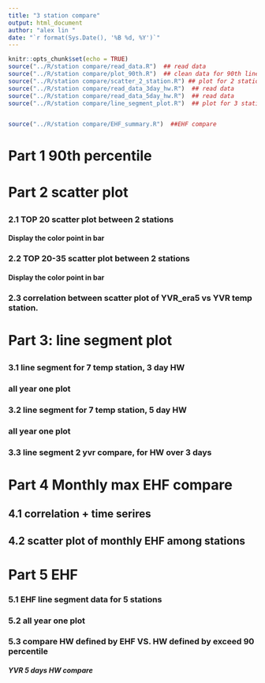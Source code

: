 ```yaml
---
title: "3 station compare"
output: html_document
author: "alex lin "
date: "`r format(Sys.Date(), '%B %d, %Y')`"
---
```



<script>
function toggleCollapsible(section) {
  var content = section.nextElementSibling;
  if (content.style.display === "none") {
    content.style.display = "block";
  } else {
    content.style.display = "none";
  }
}
</script>


```r
knitr::opts_chunk$set(echo = TRUE)
source("../R/station compare/read_data.R")  ## read data
source("../R/station compare/plot_90th.R")  ## clean data for 90th line plot 
source("../R/station compare/scatter_2_station.R") ## plot for 2 station compare for all the station 
source("../R/station compare/read_data_3day_hw.R")  ## read data
source("../R/station compare/read_data_5day_hw.R")  ## read data
source("../R/station compare/line_segment_plot.R")  ## plot for 3 station


source("../R/station compare/EHF_summary.R")  ##EHF compare

```

<h1 onclick="toggleCollapsible(this);">

<!--TEXT SHOWS: -->

<b>Part 1 90th percentile</b>

</h1>

<div style="display:none;">  

<h3 onclick="toggleCollapsible(this);">

<!--TEXT SHOWS: -->

<b> 1.1 ALL station 90th compare</b>

</h3>

<div style="display:none;">
```r

three_stations_90th

three_stations_90th_filter
```
</div>

<h3 onclick="toggleCollapsible(this);">

<!--TEXT SHOWS: -->

<b>1.2 different YVR data</b>

</h3>

<div style="display:none;">
## compare 90th percentile of original YVR and YVR with base period 1961-1990

```r
two_stations_90th_yvr_30
```
</div>
</div>

<h1 onclick="toggleCollapsible(this);">

<!--TEXT SHOWS: -->

<b>Part 2 scatter plot</b>

</h1>

<div style="display:none;">
```r
# Define file paths
file_paths <- c("../output/Kamloops_heatmap_data.csv",       # Adding this file
                "../output/Prince_George_heatmap_data.csv",  # Adding this file
                "../output/YVR_heatmap_data.csv",
                "../output/Kelowna_heatmap_data.csv",
                "../output/era5_YVR_heatmap_data.csv",
                "../output/Abbotsford_heatmap_data.csv",
                "../output/Penticton_heatmap_data.csv",
                "../output/FortNelson_heatmap_data.csv")             # Adding this file

# Define the columns needed


# Define the columns needed
needed_columns <- c("Year","DayOfYear","Max_Temp_Year","Percentile_90","Station")

# Function to read and select necessary columns
read_and_select <- function(file_path) {
  read.csv(file_path) %>%
    select(all_of(needed_columns))
}

# Read and combine all datasets
df_heatmap_all <- map_dfr(file_paths, read_and_select)
unique(df_heatmap_all$Station)

```

```r
# Display the first few rows of the combined data
# head(df_heatmap_all)
# 
# tail(df_heatmap_all)

library(dplyr)
library(lubridate)

# Assuming your data frame is named df_heatmap_all

# Convert DayOfYear to Date
df_heatmap_all <- df_heatmap_all %>%
  mutate(Date = as.Date(paste(Year, DayOfYear, sep = "-"), format = "%Y-%m-%d"))

# Filter for dates between April 1st and October 31st
filtered_heatmap_all <- df_heatmap_all %>%
  filter(month(Date) >= 4 & month(Date) <= 10)

# Remove the Date column if needed
filtered_heatmap_all <- filtered_heatmap_all %>%
  select(-Date)

# Display the filtered data

filtered_heatmap_all <- filtered_heatmap_all %>% filter(!is.na(Max_Temp_Year))



```

```r
# Filter the data frame to include only rows with negative Max_Temp_Year values
negative_temps <- filtered_heatmap_all %>%
  filter(Max_Temp_Year < 0)

# Display the rows with negative temperatures
#negative_temps


dfdebug <- df_heatmap_all %>%
  filter(Station == "Kamloops" | Station == "Prince_George")

duplicate_temps <- dfdebug %>%
  group_by(Year, DayOfYear, Max_Temp_Year) %>%
  filter(n_distinct(Station) > 1) %>%
  ungroup()

# Sort the filtered dataframe
sorted_df <- duplicate_temps %>%
  arrange(Year, DayOfYear, Max_Temp_Year, Station)

# Display the results
#print(sorted_df)


# Load necessary library
library(dplyr)

# Assuming df_heatmap_all is your dataframe
df_count_sorted_df <- sorted_df %>%
  group_by(Year) %>%
  summarise(Count = n())

# View the result
#print(df_count_sorted_df)

```
</div>

<h3 onclick="toggleCollapsible(this);">

<!--TEXT SHOWS: -->

<b>2.1 TOP 20 scatter plot between 2 stations</b>

</h3>

<div style="display:none;">
```r
# library(ggplot2)
# library(dplyr)
# 
# # Ensure your filtered data frame is named filtered_heatmap_all
# 
# # List of unique stations
# stations <- unique(filtered_heatmap_all$Station)
# 
# # Generate scatter plots for each pair of stations
# for (i in 1:(length(stations)-1)) {
#   for (j in (i+1):length(stations)) {
#     station1 <- stations[i]
#     station2 <- stations[j]
#     
#     # Filter data for the two stations
#     df_station1 <- filtered_heatmap_all %>% filter(Station == station1)
#     df_station2 <- filtered_heatmap_all %>% filter(Station == station2)
#     
#     # Merge data on Date
#     df_merged <- merge(df_station1, df_station2, by = c("Year", "DayOfYear"), suffixes = c("_1", "_2"))
#     
#     # Create scatter plot
#     plot <- ggplot(df_merged, aes(x = Max_Temp_Year_1, y = Max_Temp_Year_2)) +
#       geom_point() +
#       labs(
#         title = paste("Scatter Plot of Max Temperature:", station1, "vs", station2),
#         x = paste("Max Temperature (", station1, ")", sep = ""),
#         y = paste("Max Temperature (", station2, ")", sep = "")
#       ) +
#       theme_minimal()
#     
#     # Print the plot
#     print(plot)
#   }
# }

```

```r
dftop20 <- generate_extreme_temp_scatter_plots(filtered_heatmap_all, 1:19)
print_plot(dftop20,"FortNelson","Prince_George")
print_plot(dftop20,"FortNelson","YVR")
print_plot(dftop20,"FortNelson","Abbotsford")
print_plot(dftop20,"FortNelson","Penticton")
print_plot(dftop20,"FortNelson","Kamloops")
print_plot(dftop20,"FortNelson","Kelowna")
# print_plot(dftop20,"Abbotsford","Penticton")
# print_plot(dftop20, "Kamloops", "Prince_George")
# print_plot(dftop20, "Prince_George", "Kamloops")



```
</div>

<h4 onclick="toggleCollapsible(this);">

<!--TEXT SHOWS: -->

<b>Display the color point in bar</b>

</h4>

<div style="display:none;">
```r
# Assuming label_dataframes is already defined
#results <- analyze_extrem_scatter(dftop20)

# Display the results
#print(results$unique_year_counts)
#print(results$unique_yearmonth_counts)



```
</div>

<h3 onclick="toggleCollapsible(this);">

<!--TEXT SHOWS: -->

<b>2.2 TOP 20-35 scatter plot between 2 stations</b>

</h3>

<div style="display:none;">
```r

df_top20_35 <- generate_extreme_temp_scatter_plots(filtered_heatmap_all, 19:35)
print_plot(df_top20_35,"FortNelson","Prince_George")
print_plot(df_top20_35,"FortNelson","YVR")
print_plot(df_top20_35,"FortNelson","Abbotsford")

```
</div>

<h4 onclick="toggleCollapsible(this);">

<!--TEXT SHOWS: -->

<b>Display the color point in bar</b>

</h4>

<div style="display:none;">
```r
# Assuming label_dataframes is already defined
#results <- analyze_extrem_scatter(df_top20_35)

# Display the results
# print(results$unique_year_counts)
# print(results$unique_yearmonth_counts)



```
</div>

<h3 onclick="toggleCollapsible(this);">

<!--TEXT SHOWS: -->

<b> 2.3 correlation between scatter plot of YVR_era5 vs YVR temp
station.</b>

</h3>

<div style="display:none;">
Fit a Linear Model Generate 95% Prediction Intervals as reference lines

```r

dftop20_yvr <- generate_scatter_plots_for_yvr_diff_data(filtered_heatmap_all, 1:19)
#dftop20
```
</div>

<h1 onclick="toggleCollapsible(this);">

<!--TEXT SHOWS: -->

<b>Part 3: line segment plot</b>

</h1>

<div style="display:none;">
</div>

<h3 onclick="toggleCollapsible(this);">

<!--TEXT SHOWS: -->

<b>3.1 line segment for 7 temp station, 3 day HW</b>


</h3>

<div style="display:none;">
YVR: 1937-2024

Prince_George: 1940-2024

FortNelson: 1937-2024

Kelowna: 1899-2024

Abbotsford: 1935-2024

Kamloops: 1939-2024

Penticton: 1941-2024




#### line segment 3 day

```r




#line_segment_plot(df_line_seg_3day, station_only = c("YVR", "Prince_George","Kamloops","Kelowna"))
#+ geom_hline(aes(yintercept = as.numeric(Year)), color = "grey", linetype = "solid", alpha = 0.5)

print(unique(df_line_seg_3day$station))
# Define the colors for specific stations
station_colors <- c("Kamloops" = "red", "Prince_George" = "green", "YVR" = "blue", 'FortNelson'='#D2B48C',
                    "Kelowna" = '#FFD700', 'Penticton' = '#FF00FF', 'Abbotsford' = '#696969')

df_station_filter<- line_segment_data_prepare(df_line_seg_3day, station_only = c("YVR", "Prince_George","Kamloops","Kelowna","Abbotsford","Penticton","FortNelson"))
year_ranges <- create_year_ranges(1941, 2024, 5)
hline_data <- generate_temperature_plots("3 days long",df_station_filter, year_ranges, station_colors)
```

</div>
<h3 onclick="toggleCollapsible(this);">
<!--TEXT SHOWS: -->
<b> all year one plot </b>
</h3>
<div style="display:none;">  
```r
year_ranges <- create_year_ranges(1941, 2024, 1)
hline_data <- generate_temperature_plots("3 days long",df_station_filter, year_ranges, station_colors)
```


</div>

<h3 onclick="toggleCollapsible(this);">

<!--TEXT SHOWS: -->

<b>3.2 line segment for 7 temp station, 5 day HW</b>

</h3>

<div style="display:none;">

YVR: 1937-2024

Prince_George: 1940-2024

FortNelson: 1937-2024

Kelowna: 1899-2024

Abbotsford: 1935-2024

Kamloops: 1939-2024

Penticton: 1941-2024



#### line segment 5 day

```r

df_filtered_line_seg_5d <- df_line_seg_5day[ (df_line_seg_5day$Heatwave) == "Heatwave",]
#df_filtered_line_seg <- df_line_seg[!is.na(df_line$daily_max_temp),]

# Check for and remove any remaining NA values in the station column
df_filtered_line_seg_5d <- df_filtered_line_seg_5d %>%
  filter(!is.na(station))
#line_segment_plot(df_filtered_line_seg_5d, station_only = c("YVR", "Prince_George","Kamloops","Kelowna"))+ #geom_hline(aes(yintercept = as.numeric(Year)), color = "grey", linetype = "solid", alpha = 0.5)


df_station_filter<- line_segment_data_prepare(df_filtered_line_seg_5d, station_only = c("YVR", "Prince_George","Kamloops","Kelowna","Abbotsford","Penticton","FortNelson"))
year_ranges <- create_year_ranges(1940, 2024, 5)
hline_data <- generate_temperature_plots("5 days long",df_station_filter, year_ranges, station_colors)

```
</div>
<h3 onclick="toggleCollapsible(this);">
<!--TEXT SHOWS: -->
<b> all year one plot </b>
</h3>
<div style="display:none;">  
```r
year_ranges <- create_year_ranges(1941, 2024, 1)
hline_data <- generate_temperature_plots("5 days long",df_station_filter, year_ranges, station_colors)
```


</div>

<h3 onclick="toggleCollapsible(this);">

<!--TEXT SHOWS: -->

<b>3.3 line segment 2 yvr compare, for HW over 3 days </b>

</h3>

<div style="display:none;">

```r


station_colors <- c( "YVR" = "blue",
                    'YVR_30y_based' = 'green')

#line_segment_plot(df_line_seg_3day, station_only = c("YVR", "YVR_30y_based"))+ geom_hline(aes(yintercept = #as.numeric(Year)), color = "grey", linetype = "solid", alpha = 0.5)


df_station_yvr_comp <- line_segment_data_prepare(df_line_seg_3day, station_only = c("YVR", "YVR_30y_based"))
year_ranges <- create_year_ranges(1937, 2024, 4)
hline_data <- generate_temperature_plots("3 days long",df_station_yvr_comp, year_ranges, station_colors)
```


<!-- </div> -->

<!-- <h3 onclick="toggleCollapsible(this);"> -->

<!-- <!--TEXT SHOWS: -->

<!-- <b> 3.4 3 temp stations vs YVR_30_year_based, for HW last 3 day</b> -->
<!-- </h3> --> <!-- <div style="display:none;">  -->

<!-- YVR:           1937-2024 -->

<!-- Prince_George: 1942-2024 -->

<!-- Kamloops:      1951-2024 -->

<!-- Kelowna:       1899-2024 -->

<!-- Abbotsford:    1935-2024 -->

<!-- Penticton:     1941-2024 -->

```r

# df_filtered_line_seg_3d <- df_line_seg_3day[ (df_line_seg_3day$Heatwave) == "Heatwave",]
# #df_filtered_line_seg <- df_line_seg[!is.na(df_line$daily_max_temp),]
# 
# # Define the path to save the CSV file
# save_path <- "../output/3day_hw_week5.csv"
# 
# ## Save the selected columns as a CSV file
# write.csv(df_filtered_line_seg_3d, file = save_path, row.names = FALSE)
# 
# 
# # Check for and remove any remaining NA values in the station column
# df_filtered_line_seg_3d <- df_filtered_line_seg_3d %>%
#   filter(!is.na(station))
# 
# df_station_yvr_comp <- line_segment_data_prepare(df_filtered_line_seg_3d, station_only = c( "Prince_George","Kamloops","Kelowna","Abbotsford","Penticton","YVR_30y_based"))
# year_ranges <- create_year_ranges(1951, 2024, 4)
# hline_data <- generate_temperature_plots(df_station_yvr_comp, year_ranges, station_colors)

```

<!-- </div> -->

<!-- <h1 onclick="toggleCollapsible(this);"> -->

<!-- <!--TEXT SHOWS: -->

<!-- <b>Part 4: Excel table summary for temp diff</b> -->
<!-- </h1> --> <!-- <div style="display:none;">  -->

```r
# ## line segment 5 day
# df_filtered_line_seg_5d <- df_line_seg_5day[ (df_line_seg_5day$Heatwave) == "Heatwave",]
# #df_filtered_line_seg <- df_line_seg[!is.na(df_line$daily_max_temp),]
# 
# # Check for and remove any remaining NA values in the station column
# df_filtered_line_seg_5d <- df_filtered_line_seg_5d %>%
#   filter(!is.na(station))
# line_segment_plot(df_filtered_line_seg_5d, station_only = c("YVR_era5", "Prince_George","Kamloops"))

library(readxl)

# Read the Excel file
file_path <- "../data/excel_stations.xlsx"
sheets <- excel_sheets(file_path)

# Function to create plots for each station
create_plots <- function(sheet_name, temp_diff_threshold) {
  # Read the data for the specific sheet
  df <- read_excel(file_path, sheet = sheet_name)
  # Ensure DayOfYear is numeric
  # df <- df %>%
  #   mutate(DayOfYear = as.numeric(gsub("[^0-9]", "", DayOfYear)))
  df <- df %>%
    mutate(Month = sub(".*-(.*)", "\\1", DayOfYear))
  
  # Filter data based on temp_diff threshold
  station_data <- df %>%
    filter(temp_diff > temp_diff_threshold)
  
  if (nrow(station_data) > 0) {
    # Plot distribution of Year
    p1 <- ggplot(station_data, aes(x = Year)) +
      geom_histogram(binwidth = 1, fill = "blue", color = "black") +
      ggtitle(paste("Year Distribution for Station", sheet_name)) +
      xlab("Year") +
      ylab("Frequency")
    print(p1)
    # Save the plot
    #ggsave(paste0("year_distribution_station_", sheet_name, ".png"), plot = p1)
    
    # Extract month from DayOfYear
    # station_data <- station_data %>%
    #   mutate(Month = ceiling(DayOfYear / 30))
    
    # Plot distribution of Year and Month
    # Plot distribution of Year and Month
    p2 <- ggplot(station_data, aes(x = Year, fill = Month)) +
      geom_histogram(binwidth = 1, color = "black", position = "stack") +
      scale_fill_brewer(palette = "Set3") +
      ggtitle(paste("Year and Month Distribution for Station", sheet_name)) +
      xlab("Year") +
      ylab("Frequency")
    print(p2)
    # Save the plot
    #ggsave(paste0("year_month_distribution_station_", sheet_name, ".png"), plot = p2)
  }
}

# Set the temperature difference threshold
temp_diff_threshold <- 5

# Create plots for each sheet
for (sheet in sheets) {
  #create_plots(sheet, temp_diff_threshold)
}

```

</div>
<h1 onclick="toggleCollapsible(this);">

<!--TEXT SHOWS: -->

<b>Part 4 Monthly max EHF compare</b>

</h1>
<div style="display:none;">  

</div>
<h2 onclick="toggleCollapsible(this);">
<!--TEXT SHOWS: -->
<b> 4.1 correlation + time serires</b>
</h2>
<div style="display:none;">  



<h3 onclick="toggleCollapsible(this);">
<!--TEXT SHOWS: -->
<b>MAY</b>
</h3>
<div style="display:none;">  
```r
# Example usage for July (Month = 7)
ts_plot <- plot_ehf_and_correlation(df_ehf_all, month = 5)
ts_plot
```

</div>
<h3 onclick="toggleCollapsible(this);">
<!--TEXT SHOWS: -->
<b>JUN</b>
</h3>
<div style="display:none;">  
```r
# Example usage for July (Month = 7)
ts_plot <- plot_ehf_and_correlation(df_ehf_all, month = 6)
ts_plot
```


</div>
<h3 onclick="toggleCollapsible(this);">
<!--TEXT SHOWS: -->
<b>JULY</b>
</h3>
<div style="display:none;">  
```r
# Example usage for July (Month = 7)
ts_plot <- plot_ehf_and_correlation(df_ehf_all, month = 7)
ts_plot
```

</div>
<h3 onclick="toggleCollapsible(this);">
<!--TEXT SHOWS: -->
<b>AUG</b>
</h3>
<div style="display:none;">  
```r
# Example usage for July (Month = 7)
ts_plot <- plot_ehf_and_correlation(df_ehf_all, month = 8)
ts_plot
```

</div>
</div>
<h2 onclick="toggleCollapsible(this);">


<!--TEXT SHOWS: -->

<b>4.2 scatter plot of monthly EHF among stations</b>

</h2>
<div style="display:none;">  
```r
# Example usage with your data frame df_ehf_all
plot_list <- generate_max_EHF_scatter_plots(df_ehf_all)

# Print all scatter plots
plot_list

```


</div>
<h1 onclick="toggleCollapsible(this);">
<!--TEXT SHOWS: -->
<b>Part 5 EHF</b>
</h1>
<div style="display:none;">  

</div>
<h3 onclick="toggleCollapsible(this);">
<!--TEXT SHOWS: -->
<b> 5.1 EHF line segment data for 5 stations</b>
</h3>
<div style="display:none;">  
```r

station_colors <- c(
 "Prince_George_EHF" = "green", 
"YVR_EHF" = "blue", 'FortNelson_EHF'='#D2B48C',
"Kelowna_EHF" = '#FFD700', 'Penticton' = '#FF00FF', 
'Abbotsford_EHF' = 'red')


# filter day of year to summer
df_EHF_line_seg_5d <- df_EHF_line_seg_5d %>% filter(DayOfYear >= "04-01" & DayOfYear <= "09-01")

station_filter_EHF_5d<-  line_segment_EHF_data_prepare(df_EHF_line_seg_5d, station_only = c("YVR_EHF", "Prince_George_EHF","Kelowna_EHF","Abbotsford_EHF","FortNelson_EHF"))
year_ranges <- create_year_ranges(1941, 2024, 5)
hline_data <- generate_temperature_plots_EHF("5 days long",station_filter_EHF_5d, year_ranges, station_colors)
```

</div>
<h3 onclick="toggleCollapsible(this);">
<!--TEXT SHOWS: -->
<b> 5.2 all year one plot </b>
</h3>
<div style="display:none;">  
```r
year_ranges <- create_year_ranges(1941, 2024, 1)
hline_data <- generate_temperature_plots_EHF("5 days long",station_filter_EHF_5d, year_ranges, station_colors)
```

</div>
<h3 onclick="toggleCollapsible(this);">
<!--TEXT SHOWS: -->
<b> 5.3 compare HW defined by EHF VS. HW defined by exceed 90 percentile </b>
</h3>
<div style="display:none;">  
```r
df_station_filter
# filter the column, only select 3 columns
station_filter_EHF_5d  <- station_filter_EHF_5d %>% select(Year,DayOfYear,station)

# merge the 2 data frame
df_EHF_and_90th <- rbind(station_filter_EHF_5d,df_station_filter)
```
YVR: 1937-2024

Prince_George: 1940-2024

FortNelson: 1937-2024

Kelowna: 1899-2024

Abbotsford: 1935-2024
</div>
<h5 onclick="toggleCollapsible(this);">
<!--TEXT SHOWS: -->
<b>YVR 5 days HW compare</b>
</h5>
<div style="display:none;">  
```r


station_colors <- c( "YVR" = "blue",
                    'YVR_EHF' = 'red')
#filter the station
df_EHF_and_90th_2compare <- df_EHF_and_90th %>% filter(station == "YVR_EHF" | station == "YVR")

year_ranges <- create_year_ranges(1937, 2024, 3
                                  )
hline_data <- generate_temperature_plots_2station("5 days long",df_EHF_and_90th_2compare, year_ranges, station_colors)
```
</div>
<h5 onclick="toggleCollapsible(this);">
<!--TEXT SHOWS: -->
<b></b>
</h5>
<div style="display:none;">  

</div>
<h5 onclick="toggleCollapsible(this);">
<!--TEXT SHOWS: -->
<b></b>
</h5>
<div style="display:none;">  

</div>
<h5 onclick="toggleCollapsible(this);">
<!--TEXT SHOWS: -->
<b></b>
</h5>
<div style="display:none;">  

</div>
<h5 onclick="toggleCollapsible(this);">
<!--TEXT SHOWS: -->
<b></b>
</h5>
<div style="display:none;">  

</div>
<h5 onclick="toggleCollapsible(this);">
<!--TEXT SHOWS: -->
<b></b>
</h5>
<div style="display:none;">  

</div>
<h5 onclick="toggleCollapsible(this);">
<!--TEXT SHOWS: -->
<b></b>
</h5>
<div style="display:none;">  
